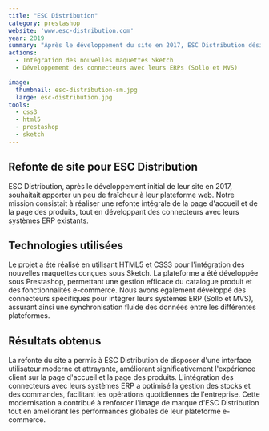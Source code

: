 ```yaml
---
title: "ESC Distribution"
category: prestashop
website: 'www.esc-distribution.com'
year: 2019
summary: "Après le développement du site en 2017, ESC Distribution désirait un peu de fraîcheur sur le site, avec la refonte intégrale de la page d'accueil et de la page des produits."
actions:
  - Intégration des nouvelles maquettes Sketch
  - Développement des connecteurs avec leurs ERPs (Sollo et MVS)

image:
  thumbnail: esc-distribution-sm.jpg
  large: esc-distribution.jpg
tools:
  - css3
  - html5
  - prestashop
  - sketch
---
```


## Refonte de site pour ESC Distribution

ESC Distribution, après le développement initial de leur site en 2017, souhaitait apporter un peu de fraîcheur à leur plateforme web. Notre mission consistait à réaliser une refonte intégrale de la page d'accueil et de la page des produits, tout en développant des connecteurs avec leurs systèmes ERP existants.

## Technologies utilisées

Le projet a été réalisé en utilisant HTML5 et CSS3 pour l'intégration des nouvelles maquettes conçues sous Sketch. La plateforme a été développée sous Prestashop, permettant une gestion efficace du catalogue produit et des fonctionnalités e-commerce. Nous avons également développé des connecteurs spécifiques pour intégrer leurs systèmes ERP (Sollo et MVS), assurant ainsi une synchronisation fluide des données entre les différentes plateformes.

## Résultats obtenus

La refonte du site a permis à ESC Distribution de disposer d'une interface utilisateur moderne et attrayante, améliorant significativement l'expérience client sur la page d'accueil et la page des produits. L'intégration des connecteurs avec leurs systèmes ERP a optimisé la gestion des stocks et des commandes, facilitant les opérations quotidiennes de l'entreprise. Cette modernisation a contribué à renforcer l'image de marque d'ESC Distribution tout en améliorant les performances globales de leur plateforme e-commerce.
